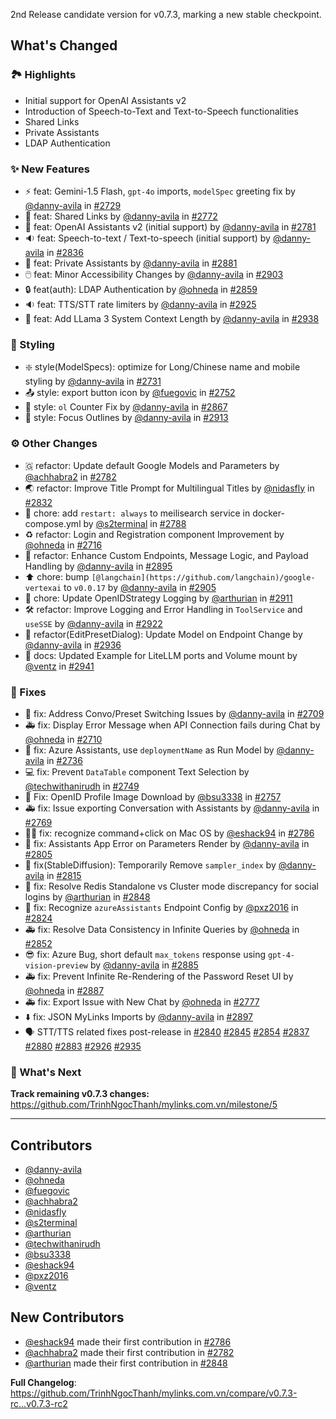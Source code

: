 2nd Release candidate version for v0.7.3, marking a new stable checkpoint.

## What's Changed

### 🏞️ Highlights

- Initial support for OpenAI Assistants v2
- Introduction of Speech-to-Text and Text-to-Speech functionalities
- Shared Links
- Private Assistants
- LDAP Authentication

### ✨ New Features

* ⚡ feat: Gemini-1.5 Flash, `gpt-4o` imports, `modelSpec` greeting fix by [@danny-avila](https://github.com/danny-avila) in [#2729](https://github.com/TrinhNgocThanh/mylinks.com.vn/pull/2729)
* 🚀 feat: Shared Links by [@danny-avila](https://github.com/danny-avila) in [#2772](https://github.com/TrinhNgocThanh/mylinks.com.vn/pull/2772)
* 🤖 feat: OpenAI Assistants v2 (initial support) by [@danny-avila](https://github.com/danny-avila) in [#2781](https://github.com/TrinhNgocThanh/mylinks.com.vn/pull/2781)
* 🔉 feat: Speech-to-text / Text-to-speech (initial support) by [@danny-avila](https://github.com/danny-avila) in [#2836](https://github.com/TrinhNgocThanh/mylinks.com.vn/pull/2836)
* 🤖 feat: Private Assistants by [@danny-avila](https://github.com/danny-avila) in [#2881](https://github.com/TrinhNgocThanh/mylinks.com.vn/pull/2881)
* 🖱️ feat: Minor Accessibility Changes by [@danny-avila](https://github.com/danny-avila) in [#2903](https://github.com/TrinhNgocThanh/mylinks.com.vn/pull/2903)
* 🔒 feat(auth): LDAP Authentication by [@ohneda](https://github.com/ohneda) in [#2859](https://github.com/TrinhNgocThanh/mylinks.com.vn/pull/2859)
* 🔉 feat: TTS/STT rate limiters  by [@danny-avila](https://github.com/danny-avila) in [#2925](https://github.com/TrinhNgocThanh/mylinks.com.vn/pull/2925)
* 🦙 feat: Add LLama 3 System Context Length by [@danny-avila](https://github.com/danny-avila) in [#2938](https://github.com/TrinhNgocThanh/mylinks.com.vn/pull/2938)

### 🎨 Styling

* ❇️ style(ModelSpecs): optimize for Long/Chinese name and mobile styling by [@danny-avila](https://github.com/danny-avila) in [#2731](https://github.com/TrinhNgocThanh/mylinks.com.vn/pull/2731)
* 📤 style: export button icon by [@fuegovic](https://github.com/fuegovic) in [#2752](https://github.com/TrinhNgocThanh/mylinks.com.vn/pull/2752)
* 🔢 style: `ol` Counter Fix by [@danny-avila](https://github.com/danny-avila) in [#2867](https://github.com/TrinhNgocThanh/mylinks.com.vn/pull/2867)
* 🎨 style: Focus Outlines by [@danny-avila](https://github.com/danny-avila) in [#2913](https://github.com/TrinhNgocThanh/mylinks.com.vn/pull/2913)

### ⚙️ Other Changes

* 🇬 refactor: Update default Google Models and Parameters by [@achhabra2](https://github.com/achhabra2) in [#2782](https://github.com/TrinhNgocThanh/mylinks.com.vn/pull/2782)
* 🌏 refactor: Improve Title Prompt for Multilingual Titles by [@nidasfly](https://github.com/nidasfly) in [#2832](https://github.com/TrinhNgocThanh/mylinks.com.vn/pull/2832)
* 🐋 chore: add `restart: always` to meilisearch service in docker-compose.yml by [@s2terminal](https://github.com/s2terminal) in [#2788](https://github.com/TrinhNgocThanh/mylinks.com.vn/pull/2788)
* ♻️ refactor: Login and Registration component Improvement by [@ohneda](https://github.com/ohneda) in [#2716](https://github.com/TrinhNgocThanh/mylinks.com.vn/pull/2716)
* 🚀 refactor: Enhance Custom Endpoints, Message Logic, and Payload Handling by [@danny-avila](https://github.com/danny-avila) in [#2895](https://github.com/TrinhNgocThanh/mylinks.com.vn/pull/2895)
* ⬆️ chore: bump `[@langchain](https://github.com/langchain)/google-vertexai` to `v0.0.17` by [@danny-avila](https://github.com/danny-avila) in [#2905](https://github.com/TrinhNgocThanh/mylinks.com.vn/pull/2905)
* 🔧 chore: Update OpenIDStrategy Logging by [@arthurian](https://github.com/arthurian) in [#2911](https://github.com/TrinhNgocThanh/mylinks.com.vn/pull/2911)
* 🛠️ refactor: Improve Logging and Error Handling in `ToolService` and `useSSE` by [@danny-avila](https://github.com/danny-avila) in [#2922](https://github.com/TrinhNgocThanh/mylinks.com.vn/pull/2922)
* 🔄 refactor(EditPresetDialog): Update Model on Endpoint Change by [@danny-avila](https://github.com/danny-avila) in [#2936](https://github.com/TrinhNgocThanh/mylinks.com.vn/pull/2936)
* 🚅 docs: Updated Example for LiteLLM ports and Volume mount by [@ventz](https://github.com/ventz) in [#2941](https://github.com/TrinhNgocThanh/mylinks.com.vn/pull/2941)

### 🔧 Fixes

* 🔀 fix: Address Convo/Preset Switching Issues by [@danny-avila](https://github.com/danny-avila) in [#2709](https://github.com/TrinhNgocThanh/mylinks.com.vn/pull/2709)
* 🚑 fix: Display Error Message when API Connection fails during Chat by [@ohneda](https://github.com/ohneda) in [#2710](https://github.com/TrinhNgocThanh/mylinks.com.vn/pull/2710)
* 🤖 fix: Azure Assistants, use `deploymentName` as Run Model by [@danny-avila](https://github.com/danny-avila) in [#2736](https://github.com/TrinhNgocThanh/mylinks.com.vn/pull/2736)
* 💻 fix: Prevent `DataTable` component Text Selection by [@techwithanirudh](https://github.com/techwithanirudh) in [#2749](https://github.com/TrinhNgocThanh/mylinks.com.vn/pull/2749)
* 🐞 Fix: OpenID Profile Image Download by [@bsu3338](https://github.com/bsu3338) in [#2757](https://github.com/TrinhNgocThanh/mylinks.com.vn/pull/2757)
* 🚑 fix: Issue exporting Conversation with Assistants by [@danny-avila](https://github.com/danny-avila) in [#2769](https://github.com/TrinhNgocThanh/mylinks.com.vn/pull/2769)
* 👨‍🔧 fix: recognize command+click on Mac OS by [@eshack94](https://github.com/eshack94) in [#2786](https://github.com/TrinhNgocThanh/mylinks.com.vn/pull/2786)
* 🔧 fix: Assistants App Error on Parameters Render by [@danny-avila](https://github.com/danny-avila) in [#2805](https://github.com/TrinhNgocThanh/mylinks.com.vn/pull/2805)
* 🔧 fix(StableDiffusion): Temporarily Remove `sampler_index` by [@danny-avila](https://github.com/danny-avila) in [#2815](https://github.com/TrinhNgocThanh/mylinks.com.vn/pull/2815)
* 🔧 fix: Resolve Redis Standalone vs Cluster mode discrepancy for social logins by [@arthurian](https://github.com/arthurian) in [#2848](https://github.com/TrinhNgocThanh/mylinks.com.vn/pull/2848)
* 🔧 fix: Recognize `azureAssistants` Endpoint Config by [@pxz2016](https://github.com/pxz2016) in [#2824](https://github.com/TrinhNgocThanh/mylinks.com.vn/pull/2824)
* 🚑 fix: Resolve Data Consistency in Infinite Queries by [@ohneda](https://github.com/ohneda) in [#2852](https://github.com/TrinhNgocThanh/mylinks.com.vn/pull/2852)
* 😎 fix: Azure Bug, short default `max_tokens` response using `gpt-4-vision-preview` by [@danny-avila](https://github.com/danny-avila) in [#2885](https://github.com/TrinhNgocThanh/mylinks.com.vn/pull/2885)
* 🚑 fix: Prevent Infinite Re-Rendering of the Password Reset UI by [@ohneda](https://github.com/ohneda) in [#2887](https://github.com/TrinhNgocThanh/mylinks.com.vn/pull/2887)
* 🚑 fix: Export Issue with New Chat by [@ohneda](https://github.com/ohneda) in [#2777](https://github.com/TrinhNgocThanh/mylinks.com.vn/pull/2777)
* ⬇️ fix: JSON MyLinks Imports by [@danny-avila](https://github.com/danny-avila) in [#2897](https://github.com/TrinhNgocThanh/mylinks.com.vn/pull/2897)
* 🗣️ STT/TTS related fixes post-release in [#2840](https://github.com/TrinhNgocThanh/mylinks.com.vn/pull/2840) [#2845](https://github.com/TrinhNgocThanh/mylinks.com.vn/pull/2845) [#2854](https://github.com/TrinhNgocThanh/mylinks.com.vn/pull/2854) [#2837](https://github.com/TrinhNgocThanh/mylinks.com.vn/pull/2837) [#2880](https://github.com/TrinhNgocThanh/mylinks.com.vn/pull/2880) [#2883](https://github.com/TrinhNgocThanh/mylinks.com.vn/pull/2883) [#2926](https://github.com/TrinhNgocThanh/mylinks.com.vn/pull/2926) [#2935](https://github.com/TrinhNgocThanh/mylinks.com.vn/pull/2935)

### 👀 What's Next

**Track remaining v0.7.3 changes:** https://github.com/TrinhNgocThanh/mylinks.com.vn/milestone/5

---

## Contributors
- [@danny-avila](https://github.com/danny-avila)
- [@ohneda](https://github.com/ohneda)
- [@fuegovic](https://github.com/fuegovic)
- [@achhabra2](https://github.com/achhabra2)
- [@nidasfly](https://github.com/nidasfly)
- [@s2terminal](https://github.com/s2terminal)
- [@arthurian](https://github.com/arthurian)
- [@techwithanirudh](https://github.com/techwithanirudh)
- [@bsu3338](https://github.com/bsu3338)
- [@eshack94](https://github.com/eshack94)
- [@pxz2016](https://github.com/pxz2016)
- [@ventz](https://github.com/ventz)

## New Contributors
* [@eshack94](https://github.com/eshack94) made their first contribution in [#2786](https://github.com/TrinhNgocThanh/mylinks.com.vn/pull/2786)
* [@achhabra2](https://github.com/achhabra2) made their first contribution in [#2782](https://github.com/TrinhNgocThanh/mylinks.com.vn/pull/2782)
* [@arthurian](https://github.com/arthurian) made their first contribution in [#2848](https://github.com/TrinhNgocThanh/mylinks.com.vn/pull/2848)

**Full Changelog**: https://github.com/TrinhNgocThanh/mylinks.com.vn/compare/v0.7.3-rc...v0.7.3-rc2
